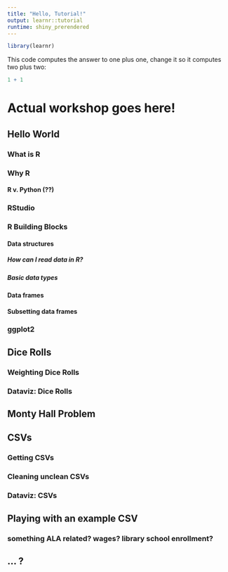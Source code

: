 ```yaml
---
title: "Hello, Tutorial!"
output: learnr::tutorial
runtime: shiny_prerendered
---
```


```r
library(learnr)
```

This code computes the answer to one plus one, change it so it computes two plus two:

```r
1 + 1
```
# Actual workshop goes here!

## Hello World
### What is R
### Why R
#### R v. Python (??)
### RStudio

### R Building Blocks
#### Data structures
##### How can I read data in R?
##### Basic data types
#### Data frames
#### Subsetting data frames

### ggplot2



## Dice Rolls
### Weighting Dice Rolls
### Dataviz: Dice Rolls

## Monty Hall Problem

## CSVs
### Getting CSVs
### Cleaning unclean CSVs
### Dataviz: CSVs

## Playing with an example CSV
### something ALA related? wages? library school enrollment?

## ... ?
